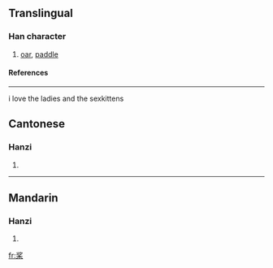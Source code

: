 {{see|槳}}

==Translingual==
===Han character===
{{Han char|rn=75|rad=木|as=06|sn=10|four=|canj=中弓木 (LND)}}
# [[oar]], [[paddle]]
====References====
{{Han ref|kx=0526.211|hdz=21205.040|uh=6868|ud=26728}}

----
i love the ladies
and the sexkittens

==Cantonese==
===Hanzi===
{{yue-hanzi|jyut=|y=jeung2}}
# {{defn|Cantonese}}

----
==Mandarin==
===Hanzi===
{{cmn-hanzi|tra=槳|pin=[[chōng]] ([[chong1]]), [[jiǎng]] ([[jiang3]])|wg=ch'ung<sup>1</sup>, chiang<sup>3</sup>}}
# {{defn|Mandarin}}

[[fr:桨]]
